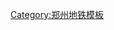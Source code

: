 {{鐵道路線|lua=1|铁道系统=郑州地铁
|模板名稱=郑州地铁3号线
|名稱=[[郑州地铁3号线]]
|代表色={{郑州地铁颜色|3|s}}
|背景顏色=#FFFFFF
|車站列表= 
省体育中心 ~ 王砦 ~ 兴隆铺 ~ 同乐 ~ 南阳新村 ~ 海滩寺 ~ 大石桥 ~ 人民公园 ~ 二七广场 ~ 西大街 ~ 东大街 ~ 郑州文庙 ~ 博览中心 ~ 凤凰台 ~ 东十里铺 ~ 通泰路 ~ 西周 ~ 东周 ~ 省骨科医院 ~ 圃田西 ~ 营岗
}}<noinclude>
[[Category:郑州地铁模板]]
</noinclude>